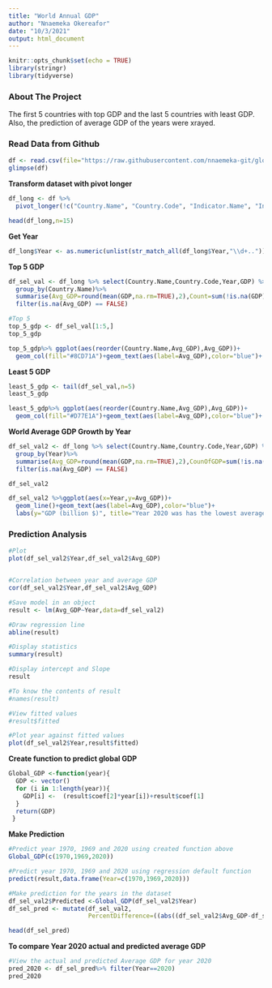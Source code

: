 ---
title: "World Annual GDP"
author: "Nnaemeka Okereafor"
date: "10/3/2021"
output: html_document
---

```{r setup, include=FALSE}
knitr::opts_chunk$set(echo = TRUE)
library(stringr)
library(tidyverse)
```

### About The Project

The first 5 countries with top GDP and the last 5 countries with least GDP. Also, the prediction of average GDP of the years were xrayed. 

### Read Data from Github

```{r}
df <- read.csv(file="https://raw.githubusercontent.com/nnaemeka-git/global-datasets/main/GDP%20dataset.csv", sep=",",skip=4)
glimpse(df)
```

**Transform dataset with pivot longer**

```{r}
df_long <- df %>% 
  pivot_longer(!c("Country.Name", "Country.Code", "Indicator.Name", "Indicator.Code"),names_to="Year",values_to="GDP")

head(df_long,n=15)
```

**Get Year**

```{r}
df_long$Year <- as.numeric(unlist(str_match_all(df_long$Year,"\\d+..")))
```

**Top 5 GDP**

```{r}
df_sel_val <- df_long %>% select(Country.Name,Country.Code,Year,GDP) %>%
  group_by(Country.Name)%>%
  summarise(Avg_GDP=round(mean(GDP,na.rm=TRUE),2),Count=sum(!is.na(GDP)))%>%arrange(desc(Avg_GDP))%>%
  filter(is.na(Avg_GDP) == FALSE)

#Top 5
top_5_gdp <- df_sel_val[1:5,]
top_5_gdp

top_5_gdp%>% ggplot(aes(reorder(Country.Name,Avg_GDP),Avg_GDP))+
  geom_col(fill="#8CD71A")+geom_text(aes(label=Avg_GDP),color="blue")+ labs(x="Country (billion $)",y="GDP (billion $)", title="Equatorial Guinea has the highest average GDP of 13.67 billion dollar followed by Bosnia\n and Herzegovina with a GDP of 8.97 billion dollar")
```

**Least 5 GDP**

```{r}

least_5_gdp <- tail(df_sel_val,n=5)
least_5_gdp

least_5_gdp%>% ggplot(aes(reorder(Country.Name,Avg_GDP),Avg_GDP))+
  geom_col(fill="#D77E1A")+geom_text(aes(label=Avg_GDP),color="blue")+ labs(x="Country",y="GDP (billion $)", title="South Sudan has the least average GDP with with a negative balance\n of approximately 4.9 billion. Northern Mariana Islands is the second\n least in the list of 5 lowest average GDP")

```

**World Average GDP Growth by Year**

```{r message=FALSE, warning=FALSE, echo=FALSE}
df_sel_val2 <- df_long %>% select(Country.Name,Country.Code,Year,GDP) %>%
  group_by(Year)%>%
  summarise(Avg_GDP=round(mean(GDP,na.rm=TRUE),2),CounOfGDP=sum(!is.na(GDP)))%>%arrange(desc(Avg_GDP))%>%
  filter(is.na(Avg_GDP) == FALSE)

df_sel_val2

df_sel_val2 %>%ggplot(aes(x=Year,y=Avg_GDP))+
  geom_line()+geom_text(aes(label=Avg_GDP),color="blue")+
  labs(y="GDP (billion $)", title="Year 2020 was has the lowest average annual GDP while year 1970 delivered\n the highest average annual GDP")
``` 

### Prediction Analysis

```{r}
#Plot
plot(df_sel_val2$Year,df_sel_val2$Avg_GDP)


#Correlation between year and average GDP
cor(df_sel_val2$Year,df_sel_val2$Avg_GDP)

#Save model in an object
result <- lm(Avg_GDP~Year,data=df_sel_val2)

#Draw regression line
abline(result)

#Display statistics
summary(result)

#Display intercept and Slope
result

#To know the contents of result
#names(result)

#View fitted values
#result$fitted

#Plot year against fitted values
plot(df_sel_val2$Year,result$fitted)

```

**Create function to predict global GDP**

```{r}
Global_GDP <-function(year){
  GDP <- vector()
  for (i in 1:length(year)){
    GDP[i] <-  (result$coef[2]*year[i])+result$coef[1]
  }
  return(GDP)
 }
```

**Make Prediction**

```{r}
#Predict year 1970, 1969 and 2020 using created function above
Global_GDP(c(1970,1969,2020))

#Predict year 1970, 1969 and 2020 using regression default function
predict(result,data.frame(Year=c(1970,1969,2020)))

#Make prediction for the years in the dataset
df_sel_val2$Predicted <-Global_GDP(df_sel_val2$Year)
df_sel_pred <- mutate(df_sel_val2,
                      PercentDifference=((abs((df_sel_val2$Avg_GDP-df_sel_val2$Predicted))/df_sel_val2$Predicted))*100)

head(df_sel_pred)
```

**To compare Year 2020 actual and predicted average GDP**

```{r}
#View the actual and predicted Average GDP for year 2020
pred_2020 <- df_sel_pred%>% filter(Year==2020)
pred_2020
```









